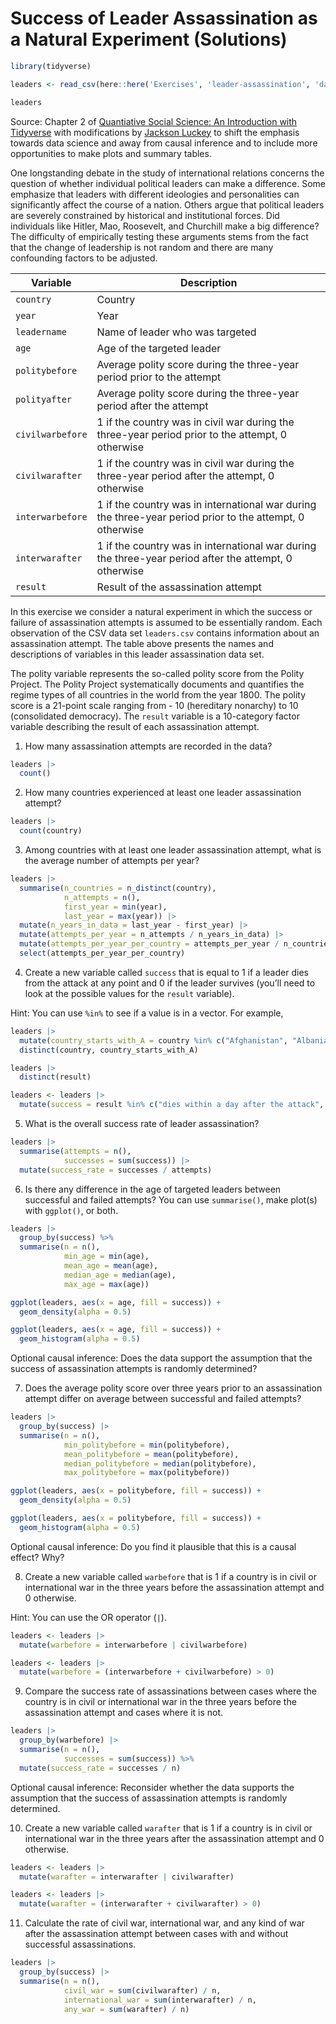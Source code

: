 # Success of Leader Assassination as a Natural Experiment (Solutions)

```r
library(tidyverse)

leaders <- read_csv(here::here('Exercises', 'leader-assassination', 'data', 'leaders.csv'))

leaders
```

Source: Chapter 2 of [Quantiative Social Science: An Introduction with Tidyverse](https://press.princeton.edu/books/paperback/9780691222288/quantitative-social-science) with modifications by [Jackson Luckey](www.jacksonmluckey.com) to shift the emphasis towards data science and away from causal inference and to include more opportunities to make plots and summary tables.

One longstanding debate in the study of international relations concerns the question of whether individual political leaders can make a difference. Some emphasize that leaders with different ideologies and personalities can significantly affect the course of a nation. Others argue that political leaders are severely constrained by historical and institutional forces. Did individuals like Hitler, Mao, Roosevelt, and Churchill make a big difference? The difficulty of empirically testing these arguments stems from the fact that the change of leadership is not random and there are many confounding factors to be adjusted.

| Variable         | Description                                                                 |
|------------------|-----------------------------------------------------------------------------|
| `country`        | Country                                                                     |
| `year`           | Year                                                                        |
| `leadername`     | Name of leader who was targeted                                             |
| `age`            | Age of the targeted leader                                                 |
| `politybefore`   | Average polity score during the three-year period prior to the attempt      |
| `polityafter`    | Average polity score during the three-year period after the attempt         |
| `civilwarbefore` | 1 if the country was in civil war during the three-year period prior to the attempt, 0 otherwise |
| `civilwarafter`  | 1 if the country was in civil war during the three-year period after the attempt, 0 otherwise  |
| `interwarbefore` | 1 if the country was in international war during the three-year period prior to the attempt, 0 otherwise |
| `interwarafter`  | 1 if the country was in international war during the three-year period after the attempt, 0 otherwise  |
| `result`         | Result of the assassination attempt                                         |

In this exercise we consider a natural experiment in which the success or failure of assassination attempts is assumed to be essentially random. Each observation of the CSV data set `leaders.csv` contains information about an assassination attempt. The table above presents the names and descriptions of variables in this leader assassination data set.

The polity variable represents the so-called polity score from the Polity Project. The Polity Project systematically documents and quantifies the regime types of all countries in the world from the year 1800. The polity score is a 21-point scale ranging from - 10 (hereditary nonarchy) to 10 (consolidated democracy). The `result` variable is a 10-category factor variable describing the result of each assassination attempt.

1. How many assassination attempts are recorded in the data?

```r
leaders |>
  count()
```


2. How many countries experienced at least one leader assassination attempt?

```r
leaders |>
  count(country)
```

3. Among countries with at least one leader assassination attempt, what is the average number of attempts per year?

```r
leaders |>
  summarise(n_countries = n_distinct(country),
            n_attempts = n(),
            first_year = min(year),
            last_year = max(year)) |>
  mutate(n_years_in_data = last_year - first_year) |>
  mutate(attempts_per_year = n_attempts / n_years_in_data) |>
  mutate(attempts_per_year_per_country = attempts_per_year / n_countries) |>
  select(attempts_per_year_per_country)
```

4. Create a new variable called `success` that is equal to 1 if a leader dies from the attack at any point and 0 if the leader survives (you'll need to look at the possible values for the `result` variable).

Hint: You can use `%in%` to see if a value is in a vector. For example,

```r
leaders |>
  mutate(country_starts_with_A = country %in% c("Afghanistan", "Albania", "Algeria", "Argentina", "Australia", "Austria")) |>
  distinct(country, country_starts_with_A)
```

```r
leaders |>
  distinct(result)
```

```r
leaders <- leaders |>
  mutate(success = result %in% c("dies within a day after the attack", "dies between a day and a week", "dies, timing unknown", "dies between a week and a month"))
```

5. What is the overall success rate of leader assassination?

```r
leaders |>
  summarise(attempts = n(),
            successes = sum(success)) |>
  mutate(success_rate = successes / attempts)
```

6. Is there any difference in the age of targeted leaders between successful and failed attempts? You can use `summarise()`, make plot(s) with `ggplot()`, or both.

```r
leaders |>
  group_by(success) %>%
  summarise(n = n(),
            min_age = min(age),
            mean_age = mean(age),
            median_age = median(age),
            max_age = max(age))
```

```r
ggplot(leaders, aes(x = age, fill = success)) +
  geom_density(alpha = 0.5)
```

```r
ggplot(leaders, aes(x = age, fill = success)) +
  geom_histogram(alpha = 0.5)
```

Optional causal inference: Does the data support the assumption that the success of assassination attempts is randomly determined?

7. Does the average polity score over three years prior to an assassination attempt differ on average between successful and failed attempts?

```r
leaders |>
  group_by(success) |>
  summarise(n = n(),
            min_politybefore = min(politybefore),
            mean_politybefore = mean(politybefore),
            median_politybefore = median(politybefore),
            max_politybefore = max(politybefore))
```

```r
ggplot(leaders, aes(x = politybefore, fill = success)) +
  geom_density(alpha = 0.5)
```

```r
ggplot(leaders, aes(x = politybefore, fill = success)) +
  geom_histogram(alpha = 0.5)
```

Optional causal inference: Do you find it plausible that this is a causal effect? Why?

8. Create a new variable called `warbefore` that is 1 if a country is in civil or international war in the three years before the assassination attempt and 0 otherwise.

Hint: You can use the OR operator (`|`).

```r
leaders <- leaders |>
  mutate(warbefore = interwarbefore | civilwarbefore)
```

```r
leaders <- leaders |>
  mutate(warbefore = (interwarbefore + civilwarbefore) > 0)
```

9. Compare the success rate of assassinations between cases where the country is in civil or international war in the three years before the assassination attempt and cases where it is not.

```r
leaders |>
  group_by(warbefore) |>
  summarise(n = n(),
            successes = sum(success)) %>%
  mutate(success_rate = successes / n)
```

Optional causal inference: Reconsider whether the data supports the assumption that the success of assassination attempts is randomly determined.

10. Create a new variable called `warafter` that is 1 if a country is in civil or international war in the three years after the assassination attempt and 0 otherwise.

```r
leaders <- leaders |>
  mutate(warafter = interwarafter | civilwarafter)
```

```r
leaders <- leaders |>
  mutate(warafter = (interwarafter + civilwarafter) > 0)
```

11. Calculate the rate of civil war, international war, and any kind of war after the assassination attempt between cases with and without successful assassinations.

```r
leaders |>
  group_by(success) |>
  summarise(n = n(),
            civil_war = sum(civilwarafter) / n,
            international_war = sum(interwarafter) / n,
            any_war = sum(warafter) / n)
```